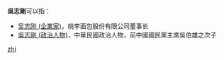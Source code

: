 '''吳志剛'''可以指：
* [[吴志刚_(企業家)|吴志刚 (企業家)]]，桃李面包股份有限公司董事长
* [[吳志剛_(政治人物)|吳志剛 (政治人物)]]，中華民國政治人物，前中國國民黨主席吳伯雄之次子

{{disambig}}

[[Category:三字吴姓人名消歧义|zhi]]